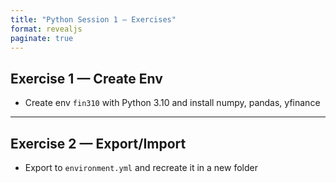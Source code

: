 ---
title: "Python Session 1 — Exercises"
format: revealjs
paginate: true
---

## Exercise 1 — Create Env

- Create env `fin310` with Python 3.10 and install numpy, pandas, yfinance

---

## Exercise 2 — Export/Import

- Export to `environment.yml` and recreate it in a new folder
